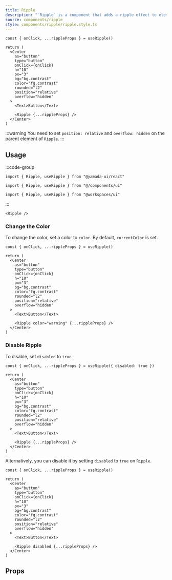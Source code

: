 ```yaml
---
title: Ripple
description: "`Ripple` is a component that adds a ripple effect to elements, allowing users to recognize when they have clicked."
source: components/ripple
style: components/ripple/ripple.style.ts
---
```


```tsx preview functional client
const { onClick, ...rippleProps } = useRipple()

return (
  <Center
    as="button"
    type="button"
    onClick={onClick}
    h="10"
    px="3"
    bg="bg.contrast"
    color="fg.contrast"
    rounded="l2"
    position="relative"
    overflow="hidden"
  >
    <Text>Button</Text>

    <Ripple {...rippleProps} />
  </Center>
)
```

:::warning
You need to set `position: relative` and `overflow: hidden` on the parent element of `Ripple`.
:::

## Usage

:::code-group

```tsx [package]
import { Ripple, useRipple } from "@yamada-ui/react"
```

```tsx [alias]
import { Ripple, useRipple } from "@/components/ui"
```

```tsx [monorepo]
import { Ripple, useRipple } from "@workspaces/ui"
```

:::

```tsx
<Ripple />
```

### Change the Color

To change the color, set a color to `color`. By default, `currentColor` is set.

```tsx preview functional client
const { onClick, ...rippleProps } = useRipple()

return (
  <Center
    as="button"
    type="button"
    onClick={onClick}
    h="10"
    px="3"
    bg="bg.contrast"
    color="fg.contrast"
    rounded="l2"
    position="relative"
    overflow="hidden"
  >
    <Text>Button</Text>

    <Ripple color="warning" {...rippleProps} />
  </Center>
)
```

### Disable Ripple

To disable, set `disabled` to `true`.

```tsx preview functional client
const { onClick, ...rippleProps } = useRipple({ disabled: true })

return (
  <Center
    as="button"
    type="button"
    onClick={onClick}
    h="10"
    px="3"
    bg="bg.contrast"
    color="fg.contrast"
    rounded="l2"
    position="relative"
    overflow="hidden"
  >
    <Text>Button</Text>

    <Ripple {...rippleProps} />
  </Center>
)
```

Alternatively, you can disable it by setting `disabled` to `true` on `Ripple`.

```tsx preview functional client
const { onClick, ...rippleProps } = useRipple()

return (
  <Center
    as="button"
    type="button"
    onClick={onClick}
    h="10"
    px="3"
    bg="bg.contrast"
    color="fg.contrast"
    rounded="l2"
    position="relative"
    overflow="hidden"
  >
    <Text>Button</Text>

    <Ripple disabled {...rippleProps} />
  </Center>
)
```

## Props

<PropsTable name="ripple" />
